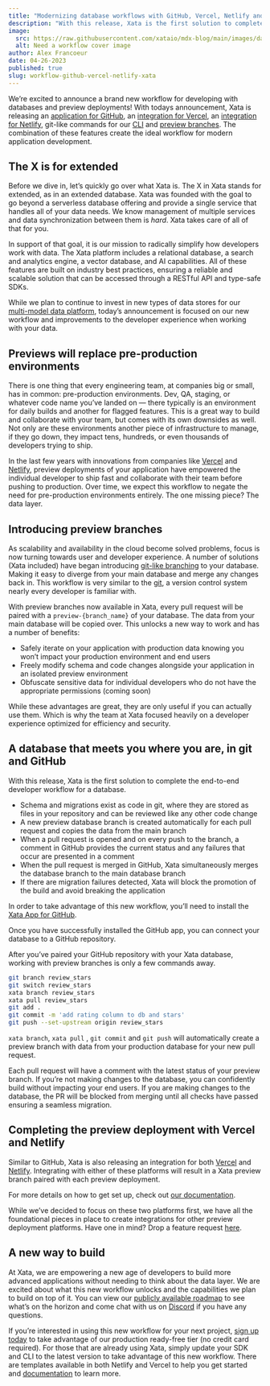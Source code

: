 ```yaml
---
title: "Modernizing database workflows with GitHub, Vercel, Netlify and Xata"
description: "With this release, Xata is the first solution to complete the end-to-end developer workflow for a database."
image:
  src: https://raw.githubusercontent.com/xataio/mdx-blog/main/images/database-platforms-trend.png
  alt: Need a workflow cover image
author: Alex Francoeur
date: 04-26-2023
published: true
slug: workflow-github-vercel-netlify-xata
---
```

We’re excited to announce a brand new workflow for developing with databases and preview deployments! With todays announcement, Xata is releasing an [application for GitHub](https://github.com/apps/xata-app), an [integration for Vercel](https://vercel.com/integrations/xata), an [integration for Netlify](https://www.netlify.com/integrations/xata/), git-like commands for our [CLI](https://xata.io/docs/getting-started/cli) and [preview branches](https://xata.io/workflow). The combination of these features create the ideal workflow for modern application development.

## The X is for extended

Before we dive in, let’s quickly go over what Xata is. The X in Xata stands for extended, as in an extended database. Xata was founded with the goal to go beyond a serverless database offering and provide a single service that handles all of your data needs. We know management of multiple services and data synchronization between them is *hard*. Xata takes care of all of that for you.

In support of that goal, it is our mission to radically simplify how developers work with data. The Xata platform includes a relational database, a search and analytics engine, a vector database, and AI capabilities. All of these features are built on industry best practices, ensuring a reliable and scalable solution that can be accessed through a RESTful API and type-safe SDKs.

While we plan to continue to invest in new types of data stores for our [multi-model data platform](https://xata.io/docs/concepts/serverless-data-platform), today’s announcement is focused on our new workflow and improvements to the developer experience when working with your data.  

## Previews will replace pre-production environments

There is one thing that every engineering team, at companies big or small, has in common: pre-production environments. Dev, QA, staging, or whatever code name you’ve landed on — there typically is an environment for daily builds and another for flagged features. This is a great way to build and collaborate with your team, but comes with its own downsides as well. Not only are these environments another piece of infrastructure to manage, if they go down, they impact tens, hundreds, or even thousands of developers trying to ship.

In the last few years with innovations from companies like [Vercel](https://vercel.com/) and [Netlify](https://netlify.com/), preview deployments of your application have empowered the individual developer to ship fast and collaborate with their team before pushing to production. Over time, we expect this workflow to negate the need for pre-production environments entirely. The one missing piece? The data layer.

## Introducing preview branches

As scalability and availability in the cloud become solved problems, focus is now turning towards user and developer experience. A number of solutions (Xata included) have began introducing [git-like branching](https://git-scm.com/book/en/v2/Git-Branching-Branches-in-a-Nutshell) to your database. Making it easy to diverge from your main database and merge any changes back in. This workflow is very similar to the [git](https://git-scm.com/), a version control system nearly every developer is familiar with.

With preview branches now available in Xata, every pull request will be paired with a `preview-{branch_name}` of your database. The data from your main database will be copied over. This unlocks a new way to work and has a number of benefits:

- Safely iterate on your application with production data knowing you won’t impact your production environment and end users
- Freely modify schema and code changes alongside your application in an isolated preview environment
- Obfuscate sensitive data for individual developers who do not have the appropriate permissions (coming soon)

While these advantages are great, they are only useful if you can actually use them. Which is why the team at Xata focused heavily on a developer experience optimized for efficiency and security.

## A database that meets you where you are, in git and GitHub

With this release, Xata is the first solution to complete the end-to-end developer workflow for a database.

<ArticleImage
  src="https://raw.githubusercontent.com/xataio/mdx-blog/main/images/preview_01_workflow.png"
  alt="Developer workflow"
  caption="Developer workflow"
  position="center"
  variant="crystalRiver"
  width="1660"
  height="338"
/>

- Schema and migrations exist as code in git, where they are stored as files in your repository and can be reviewed like any other code change
- A new preview database branch is created automatically for each pull request and copies the data from the main branch
- When a pull request is opened and on every push to the branch, a comment in GitHub provides the current status and any failures that occur are presented in a comment
- When the pull request is merged in GitHub, Xata simultaneously merges the database branch to the main database branch
- If there are migration failures detected, Xata will block the promotion of the build and avoid breaking the application

In order to take advantage of this new workflow, you’ll need to install the [Xata App for GitHub](https://github.com/apps/xata-app). 

<ArticleImage
  src="https://raw.githubusercontent.com/xataio/mdx-blog/main/images/preview_02_integrations.png"
  alt="Xata integrations"
  caption="Xata integrations"
  position="center"
  variant="crystalRiver"
  width="1439"
  height="814"
/>

Once you have successfully installed the GitHub app, you can connect your database to a GitHub repository.

<ArticleImage
  src="https://raw.githubusercontent.com/xataio/mdx-blog/main/images/preview_03_choose_repo.png"
  alt="Choose your repository"
  caption="Choose your repository"
  position="center"
  variant="crystalRiver"
  width="1439"
  height="814"
/>

After you’ve paired your GitHub repository with your Xata database, working with preview branches is only a few commands away. 

```bash
git branch review_stars
git switch review_stars
xata branch review_stars
xata pull review_stars
git add .
git commit -m 'add rating column to db and stars'
git push --set-upstream origin review_stars

```

`xata branch`, `xata pull` , `git commit` and `git push` will automatically create a preview branch with data from your production database for your new pull request.

<ArticleImage
  src="https://raw.githubusercontent.com/xataio/mdx-blog/main/images/preview_04_preview.png"
  alt="Preview branch with every pull request"
  caption="Preview branch with every pull request"
  position="center"
  variant="crystalRiver"
  width="1439"
  height="873"
/>

Each pull request will have a comment with the latest status of your preview branch. If you’re not making changes to the database, you can confidently build without impacting your end users. If you are making changes to the database, the PR will be blocked from merging until all checks have passed ensuring a seamless migration.

## Completing the preview deployment with Vercel and Netlify

Similar to GitHub, Xata is also releasing an integration for both [Vercel](https://vercel.com/integrations/xata) and [Netlify](https://www.netlify.com/integrations/xata/). Integrating with either of these platforms will result in a Xata preview branch paired with each preview deployment.

For more details on how to get set up, check out [our documentation](https://xata.io/docs/getting-started/workflow#install-the-xata-integration-for-vercel-or-netlify).

<ArticleImage
  src="https://raw.githubusercontent.com/xataio/mdx-blog/main/images/preview_05_github_integrations.png"
  alt="Vercel & Netlify integrations"
  caption="Vercel & Netlify integrations"
  position="center"
  variant="crystalRiver"
  width="1439"
  height="873"
/>

While we’ve decided to focus on these two platforms first, we have all the foundational pieces in place to create integrations for other preview deployment platforms. Have one in mind? Drop a feature request [here](https://xata.canny.io/feature-requests).

## A new way to build

At Xata, we are empowering a new age of developers to build more advanced applications without needing to think about the data layer. We are excited about what this new workflow unlocks and the capabilities we plan to build on top of it. You can view our [publicly available roadmap](https://xata.io/roadmap) to see what’s on the horizon and come chat with us on [Discord](http://xata.io/discord) if you have any questions.

If you’re interested in using this new workflow for your next project, [sign up today](https://app.xata.io/signin) to take advantage of our production ready-free tier (no credit card required). For those that are already using Xata, simply update your SDK and CLI to the latest version to take advantage of this new workflow. There are templates available in both Netlify and Vercel to help you get started and [documentation](https://xata.io/docs/getting-started/workflow) to learn more.